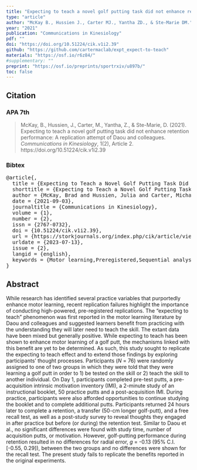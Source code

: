 ```yaml
---
title: "Expecting to teach a novel golf putting task did not enhance retention performance: A replication attempt of Daou and colleagues"
type: "article"
author: "McKay B., Hussien J., Carter MJ., Yantha ZD., & Ste-Marie DM."
year: "2021"
publication: "Communications in Kinesiology"
pdf: ""
doi: "https://doi.org/10.51224/cik.v1i2.39"
github: "https://github.com/cartermaclab/expt_expect-to-teach"
materials: "https://osf.io/r6z84/"
#supplementary: ""
preprint: "https://osf.io/preprints/sportrxiv/u897b/"
toc: false
---
```


## Citation

### APA 7th

> McKay, B., Hussien, J., Carter, M., Yantha, Z., & Ste-Marie, D. (2021). Expecting to teach a novel golf putting task did not enhance retention performance: A replication attempt of Daou and colleagues. *Communications in Kinesiology*, 1(2), Article 2. https://doi.org/10.51224/cik.v1i2.39

### Bibtex

<pre>
@article{,
  title = {Expecting to Teach a Novel Golf Putting Task Did Not Enhance Retention Performance: {{A}} Replication Attempt of {{Daou}} and Colleagues},
  shorttitle = {Expecting to Teach a Novel Golf Putting Task Did Not Enhance Retention Performance},
  author = {McKay, Brad and Hussien, Julia and Carter, Michael and Yantha, Zachary and Ste-Marie, Diane},
  date = {2021-09-03},
  journaltitle = {Communications in Kinesiology},
  volume = {1},
  number = {2},
  issn = {2767-0732},
  doi = {10.51224/cik.v1i2.39},
  url = {https://storkjournals.org/index.php/cik/article/view/39},
  urldate = {2023-07-13},
  issue = {2},
  langid = {english},
  keywords = {Motor learning,Preregistered,Sequential analysis,Two-one-sided-tests}
}
</pre>

## Abstract

While research has identified several practice variables that purportedly enhance motor learning, recent replication failures highlight the importance of conducting high-powered, pre-registered replications. The "expecting to teach" phenomenon was first reported in the motor learning literature by Daou and colleagues and suggested learners benefit from practicing with the understanding they will later need to teach the skill. The extant data have been mixed but generally positive. While expecting to teach has been shown to enhance motor learning of a golf putt, the mechanisms linked with this benefit are yet to be determined. As such, this study sought to replicate the expecting to teach effect and to extend those findings by exploring participants’ thought processes. Participants (*N* = 76) were randomly assigned to one of two groups in which they were told that they were learning a golf putt in order to 1) be tested on the skill or 2) teach the skill to another individual. On Day 1, participants completed pre-test putts, a pre-acquisition intrinsic motivation inventory (IMI), a 2-minute study of an instructional booklet, 50 practice putts and a post-acquisition IMI. During practice, participants were also afforded opportunities to continue studying the booklet and to complete additional putts. Participants returned 24 hours later to complete a retention, a transfer (50-cm longer golf-putt), and a free recall test, as well as a post-study survey to reveal thoughts they engaged in after practice but before (or during) the retention test. Similar to Daou et al., no significant differences were found with study time, number of acquisition putts, or motivation. However, golf-putting performance during retention resulted in no differences for radial error, *g* = -0.13 (95% C.I. [-0.55, 0.29]), between the two groups and no differences were shown for the recall test. The present study fails to replicate the benefits reported in the original experiments.
